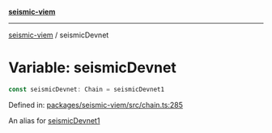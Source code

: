 [**seismic-viem**](/seismic-viem/README.mdx)

---

[seismic-viem](/seismic-viem/globals.mdx) / seismicDevnet

# Variable: seismicDevnet

```ts
const seismicDevnet: Chain = seismicDevnet1
```

Defined in: [packages/seismic-viem/src/chain.ts:285](https://github.com/SeismicSystems/seismic-client/blob/63496655224ae1d3e8c312c6d8d80f51a6b6de42/packages/seismic-viem/src/chain.ts#L285)

An alias for [seismicDevnet1](/seismic-viem/variables/seismicDevnet1.mdx)
